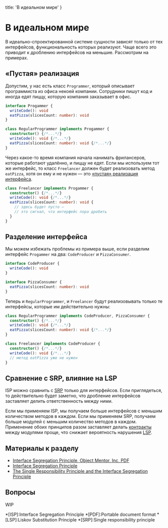 
  title: 'В идеальном мире'
}


# В идеальном мире

В идеально-спроектированной системе сущности зависят только от тех интерфейсов, функциональность которых реализуют. Чаще всего это приводит к дроблению интерфейсов на меньшие. Рассмотрим на примерах.

## «Пустая» реализация

Допустим, у нас есть класс `Programmer`, который описывает программиста из офиса некоей компании. Сотрудники пишут код и иногда едят пиццу, которую компания заказывает в офис.

```ts
interface Progammer {
  writeCode(): void
  eatPizza(slicesCount: number): void
}

class RegularProgrammer implements Progammer {
  constructor() {/*...*/}
  writeCode(): void {/*...*/}
  eatPizza(slicesCount: number): void {/*...*/}
}
```

Через какое-то время компания начала нанимать фрилансеров, которые работают удалённо, и пиццу не едят. Если мы используем тот же интерфейс, то класс `Freelancer` должен будет реализовать метод `eatPizza`, хотя он ему и не нужен — это [«пустая» реализация интерфейса](/isp/antipatterns).

```ts
class Freelancer implements Progammer {
  constructor() {/*...*/}
  writeCode(): void {/*...*/}
  eatPizza(slicesCount: number): void {
    // здесь будет пусто —
    // это сигнал, что интерфейс пора дробить
  }
}
```

## Разделение интерфейса

Мы можем избежать проблемы из примера выше, если разделим интерфейс `Progammer` на два: `CodeProducer` и `PizzaConsumer`.

```ts
interface CodeProducer {
  writeCode(): void
}

interface PizzaConsumer {
  eatPizza(slicesCount: number): void
}
```

Теперь и `RegularProgrammer`, и `Freelancer` будут реализовывать только те интерфейсы, которые им действительно нужны:

```ts
class RegularProgrammer implements CodeProducer, PizzaConsumer {
  constructor() {/*...*/}
  writeCode(): void {/*...*/}
  eatPizza(slicesCount: number): void {/*...*/}
}

class Freelancer implements CodeProducer {
  constructor() {/*...*/}
  writeCode(): void {/*...*/}
  // метод eatPizza уже не нужен
}
```

## Сравнение с SRP, влияние на LSP

ISP можно сравнить с [SRP](/srp) только для интерфейсов. Если приглядеться, то действительно будет заметно, что дробление интерфейсов заставляет делить ответственность между ними.

Если мы применяем ISP, мы получаем больше интерфейсов с меньшим количеством методов в каждом. Если мы применяем SRP, получаем больше модулей с меньшим количество методов в каждом. Применение обоих принципов разом заставляет делать [контракты](/lsp/patterns) между модулями проще, что снижает вероятность нарушения [LSP](/lsp).

## Материалы к разделу

- [Interface Segregation Principle, Object Mentor, Inc, PDF](http://www.labri.fr/perso/clement/enseignements/ao/ISP.pdf)
- [Interface Segregation Principle](https://www.oodesign.com/interface-segregation-principle.html)
- [The Single Responsibility Principle and the Interface Segregation Principle](https://www.dotnetcurry.com/patterns-practices/1259/liskov-substitution-principle-perspective)

## Вопросы
WIP

*[ISP]:Interface Segregation Principle
*[PDF]:Portable document format
*[LSP]:Liskov Substitution Principle
*[SRP]:Single responsibility principle
